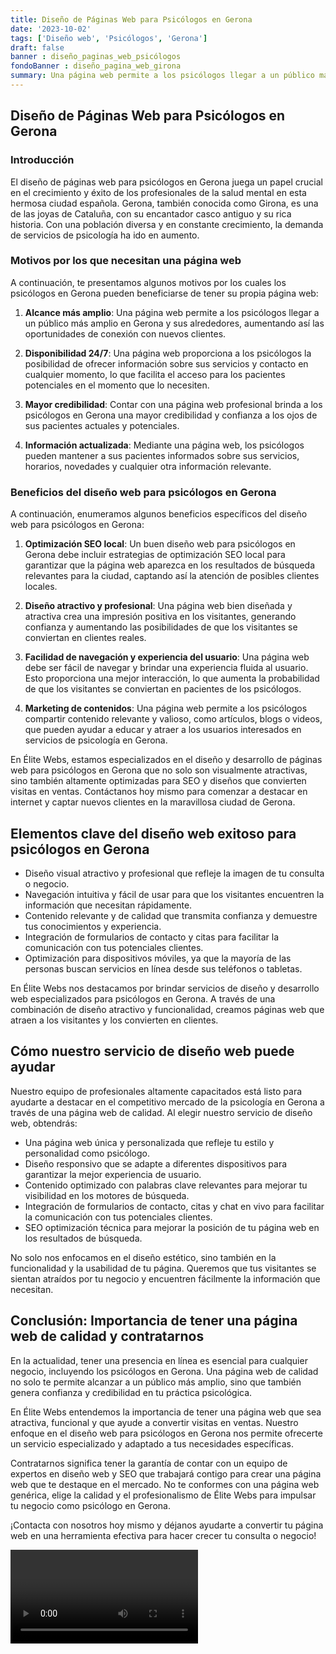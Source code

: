 ```yaml
---
title: Diseño de Páginas Web para Psicólogos en Gerona
date: '2023-10-02'
tags: ['Diseño web', 'Psicólogos', 'Gerona']
draft: false
banner : diseño_paginas_web_psicólogos
fondoBanner : diseño_pagina_web_girona
summary: Una página web permite a los psicólogos llegar a un público más amplio en Gerona y sus alrededores, aumentando así las oportunidades de conexión con nuevos clientes.
---
```


## Diseño de Páginas Web para Psicólogos en Gerona

### Introducción
El diseño de páginas web para psicólogos en Gerona juega un papel crucial en el crecimiento y éxito de los profesionales de la salud mental en esta hermosa ciudad española. Gerona, también conocida como Girona, es una de las joyas de Cataluña, con su encantador casco antiguo y su rica historia. Con una población diversa y en constante crecimiento, la demanda de servicios de psicología ha ido en aumento. 

### Motivos por los que necesitan una página web
A continuación, te presentamos algunos motivos por los cuales los psicólogos en Gerona pueden beneficiarse de tener su propia página web:

1. **Alcance más amplio**: Una página web permite a los psicólogos llegar a un público más amplio en Gerona y sus alrededores, aumentando así las oportunidades de conexión con nuevos clientes.

2. **Disponibilidad 24/7**: Una página web proporciona a los psicólogos la posibilidad de ofrecer información sobre sus servicios y contacto en cualquier momento, lo que facilita el acceso para los pacientes potenciales en el momento que lo necesiten.

3. **Mayor credibilidad**: Contar con una página web profesional brinda a los psicólogos en Gerona una mayor credibilidad y confianza a los ojos de sus pacientes actuales y potenciales.

4. **Información actualizada**: Mediante una página web, los psicólogos pueden mantener a sus pacientes informados sobre sus servicios, horarios, novedades y cualquier otra información relevante.

### Beneficios del diseño web para psicólogos en Gerona
A continuación, enumeramos algunos beneficios específicos del diseño web para psicólogos en Gerona:

1. **Optimización SEO local**: Un buen diseño web para psicólogos en Gerona debe incluir estrategias de optimización SEO local para garantizar que la página web aparezca en los resultados de búsqueda relevantes para la ciudad, captando así la atención de posibles clientes locales.

2. **Diseño atractivo y profesional**: Una página web bien diseñada y atractiva crea una impresión positiva en los visitantes, generando confianza y aumentando las posibilidades de que los visitantes se conviertan en clientes reales.

3. **Facilidad de navegación y experiencia del usuario**: Una página web debe ser fácil de navegar y brindar una experiencia fluida al usuario. Esto proporciona una mejor interacción, lo que aumenta la probabilidad de que los visitantes se conviertan en pacientes de los psicólogos.

4. **Marketing de contenidos**: Una página web permite a los psicólogos compartir contenido relevante y valioso, como artículos, blogs o videos, que pueden ayudar a educar y atraer a los usuarios interesados en servicios de psicología en Gerona.

En Élite Webs, estamos especializados en el diseño y desarrollo de páginas web para psicólogos en Gerona que no solo son visualmente atractivas, sino también altamente optimizadas para SEO y diseños que convierten visitas en ventas. Contáctanos hoy mismo para comenzar a destacar en internet y captar nuevos clientes en la maravillosa ciudad de Gerona.

<GifSeo />

<Cta />

## Elementos clave del diseño web exitoso para psicólogos en Gerona

- Diseño visual atractivo y profesional que refleje la imagen de tu consulta o negocio.
- Navegación intuitiva y fácil de usar para que los visitantes encuentren la información que necesitan rápidamente.
- Contenido relevante y de calidad que transmita confianza y demuestre tus conocimientos y experiencia.
- Integración de formularios de contacto y citas para facilitar la comunicación con tus potenciales clientes.
- Optimización para dispositivos móviles, ya que la mayoría de las personas buscan servicios en línea desde sus teléfonos o tabletas.

En Élite Webs nos destacamos por brindar servicios de diseño y desarrollo web especializados para psicólogos en Gerona. A través de una combinación de diseño atractivo y funcionalidad, creamos páginas web que atraen a los visitantes y los convierten en clientes.

## Cómo nuestro servicio de diseño web puede ayudar

Nuestro equipo de profesionales altamente capacitados está listo para ayudarte a destacar en el competitivo mercado de la psicología en Gerona a través de una página web de calidad. Al elegir nuestro servicio de diseño web, obtendrás:

- Una página web única y personalizada que refleje tu estilo y personalidad como psicólogo.
- Diseño responsivo que se adapte a diferentes dispositivos para garantizar la mejor experiencia de usuario.
- Contenido optimizado con palabras clave relevantes para mejorar tu visibilidad en los motores de búsqueda.
- Integración de formularios de contacto, citas y chat en vivo para facilitar la comunicación con tus potenciales clientes.
- SEO optimización técnica para mejorar la posición de tu página web en los resultados de búsqueda.

No solo nos enfocamos en el diseño estético, sino también en la funcionalidad y la usabilidad de tu página. Queremos que tus visitantes se sientan atraídos por tu negocio y encuentren fácilmente la información que necesitan.

## Conclusión: Importancia de tener una página web de calidad y contratarnos

En la actualidad, tener una presencia en línea es esencial para cualquier negocio, incluyendo los psicólogos en Gerona. Una página web de calidad no solo te permite alcanzar a un público más amplio, sino que también genera confianza y credibilidad en tu práctica psicológica.

En Élite Webs entendemos la importancia de tener una página web que sea atractiva, funcional y que ayude a convertir visitas en ventas. Nuestro enfoque en el diseño web para psicólogos en Gerona nos permite ofrecerte un servicio especializado y adaptado a tus necesidades específicas.

Contratarnos significa tener la garantía de contar con un equipo de expertos en diseño web y SEO que trabajará contigo para crear una página web que te destaque en el mercado. No te conformes con una página web genérica, elige la calidad y el profesionalismo de Élite Webs para impulsar tu negocio como psicólogo en Gerona.

¡Contacta con nosotros hoy mismo y déjanos ayudarte a convertir tu página web en una herramienta efectiva para hacer crecer tu consulta o negocio!

<Video />

<CtaBot job='Psicólogos' city='Gerona'/>

<Gmaps query='Gerona+españa+maps' />